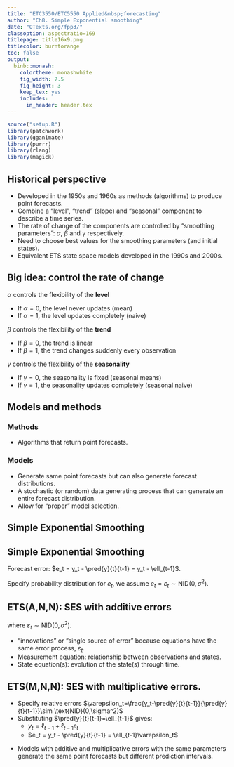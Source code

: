 ```yaml
---
title: "ETC3550/ETC5550 Applied&nbsp;forecasting"
author: "Ch8. Simple Exponential smoothing"
date: "OTexts.org/fpp3/"
classoption: aspectratio=169
titlepage: title16x9.png
titlecolor: burntorange
toc: false
output:
  binb::monash:
    colortheme: monashwhite
    fig_width: 7.5
    fig_height: 3
    keep_tex: yes
    includes:
      in_header: header.tex
---
```


```r
source("setup.R")
library(patchwork)
library(gganimate)
library(purrr)
library(rlang)
library(magick)
```

## Historical perspective

 * Developed in the 1950s and 1960s as methods (algorithms) to produce point forecasts.
 * Combine a "level", "trend" (slope) and "seasonal" component to describe a time series.
 * The rate of change of the components are controlled by "smoothing parameters": $\alpha$, $\beta$ and $\gamma$ respectively.
  * Need to choose best values for the smoothing parameters (and initial states).
  * Equivalent ETS state space models developed in the 1990s and 2000s.

## Big idea: control the rate of change

$\alpha$ controls the flexibility of the **level**

* If $\alpha = 0$, the level never updates (mean)
* If $\alpha = 1$, the level updates completely (naive)

$\beta$ controls the flexibility of the **trend**

* If $\beta = 0$, the trend is linear
* If $\beta = 1$, the trend changes suddenly every observation

$\gamma$ controls the flexibility of the **seasonality**

* If $\gamma = 0$, the seasonality is fixed (seasonal means)
* If $\gamma = 1$, the seasonality updates completely (seasonal naive)

## Models and methods

### Methods

  * Algorithms that return point forecasts.

### Models

  * Generate same point forecasts but can also generate forecast distributions.
  * A stochastic (or random) data generating process that can generate an entire forecast distribution.
  * Allow for "proper" model selection.

## Simple Exponential Smoothing

\begin{block}{Iterative form}
\centerline{$\pred{y}{t+1}{t} = \alpha y_t + (1-\alpha) \pred{y}{t}{t-1}$}
\end{block}\pause

\begin{block}{Weighted average form}
\centerline{$\displaystyle\pred{y}{T+1}{T}=\sum_{j=0}^{T-1} \alpha(1-\alpha)^j y_{T-j}+(1-\alpha)^T \ell_{0}$}
\end{block}\pause

\begin{block}{Component form}\vspace*{-0.8cm}
\begin{align*}
\text{Forecast equation}&&\pred{y}{t+h}{t} &= \ell_{t}\\
\text{Smoothing equation}&&\ell_{t} &= \alpha y_{t} + (1 - \alpha)\ell_{t-1}
\end{align*}
\end{block}

## Simple Exponential Smoothing

\begin{block}{Component form}\vspace*{-0.8cm}
\begin{align*}
\text{Forecast equation}&&\pred{y}{t+h}{t} &= \ell_{t}\\
\text{Smoothing equation}&&\ell_{t} &= \alpha y_{t} + (1 - \alpha)\ell_{t-1}
\end{align*}
\end{block}\pause\vspace*{-0.2cm}

Forecast error: $e_t = y_t - \pred{y}{t}{t-1} = y_t - \ell_{t-1}$.\pause
\begin{block}{Error correction form}\vspace*{-0.8cm}
\begin{align*}
y_t &= \ell_{t-1} + e_t\\
\ell_{t}
         &= \ell_{t-1}+\alpha( y_{t}-\ell_{t-1})\\
         &= \ell_{t-1}+\alpha e_{t}
\end{align*}
\end{block}\pause\vspace*{-0.2cm}

Specify probability distribution for $e_t$, we assume $e_t = \varepsilon_t\sim\text{NID}(0,\sigma^2)$.

## ETS(A,N,N): SES with additive errors

\begin{block}{ETS(A,N,N) model}\vspace*{-0.8cm}
\begin{align*}
\text{Measurement equation}&& y_t &= \ell_{t-1} + \varepsilon_t\\
\text{State equation}&& \ell_t&=\ell_{t-1}+\alpha \varepsilon_t
\end{align*}
\end{block}
where $\varepsilon_t\sim\text{NID}(0,\sigma^2)$.

  * "innovations" or "single source of error" because equations have the same error process, $\varepsilon_t$.
  * Measurement equation: relationship between observations and states.
  * State equation(s): evolution of the state(s) through time.

## ETS(M,N,N): SES with multiplicative errors.

  * Specify relative errors  $\varepsilon_t=\frac{y_t-\pred{y}{t}{t-1}}{\pred{y}{t}{t-1}}\sim \text{NID}(0,\sigma^2)$
  * Substituting $\pred{y}{t}{t-1}=\ell_{t-1}$ gives:
    * $y_t = \ell_{t-1}+\ell_{t-1}\varepsilon_t$
    * $e_t = y_t - \pred{y}{t}{t-1} = \ell_{t-1}\varepsilon_t$

 \pause
\begin{block}{ETS(M,N,N) model}\vspace*{-0.8cm}
\begin{align*}
\text{Measurement equation}&& y_t &= \ell_{t-1}(1 + \varepsilon_t)\\
\text{State equation}&& \ell_t&=\ell_{t-1}(1+\alpha \varepsilon_t)
\end{align*}
\end{block}
\pause\vspace*{-0.2cm}

  * Models with additive and multiplicative errors with the same parameters generate the same point forecasts but different prediction intervals.
